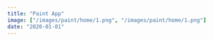 ```yaml
---
title: "Paint App"
image: ["/images/paint/home/1.png", "/images/paint/home/1.png"]
date: "2020-01-01"
---
```


<Header title="Paint App" img="/images/paint/1.PNG" alt="Paint Picture" />
<List
  tec={["React"]}
  lib={["TailwindCSS", "React Canvas Draw", "RoughJS", "TippyJS"]}
  year="2021"
  client="Propio"
  website="https://react-paint-app.vercel.app"
  repo="https://github.com/AguzzDev/react-paint-app"
/>
<Galery imgs={["/images/paint/1.PNG"]} alt="Paint App" />
